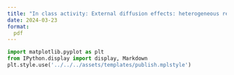 ```yaml
---
title: "In class activity: External diffusion effects: heterogeneous reactions"
date: 2024-03-23
format:
  pdf
---
```


```python
import matplotlib.pyplot as plt
from IPython.display import display, Markdown
plt.style.use('../../../assets/templates/publish.mplstyle')
```

